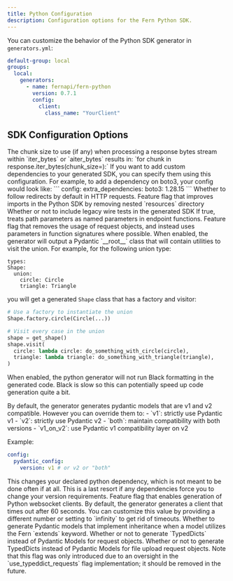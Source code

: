 ```yaml
---
title: Python Configuration
description: Configuration options for the Fern Python SDK.
---
```


You can customize the behavior of the Python SDK generator in `generators.yml`:

```yaml {7-9}
default-group: local
groups:
  local:
    generators:
      - name: fernapi/fern-python
        version: 0.7.1
        config:
          client:
            class_name: "YourClient" 
```

## SDK Configuration Options

<ParamField path="additional_init_exports" type="array" default="null" required={false} toc={true}>
</ParamField>

<ParamField path="client" type="ClientConfiguration" default="ClientConfiguration()" required={false} toc={true}>
</ParamField>

<ParamField path="default_bytes_stream_chunk_size" type="number" default="null" required={false} toc={true}>
  The chunk size to use (if any) when processing a response bytes stream within `iter_bytes` or `aiter_bytes` results in: `for chunk in response.iter_bytes(chunk_size=<default_bytes_stream_chunk_size>):`
</ParamField>

<ParamField path="exclude_types_from_init_exports" type="bool" default="false" required={false} toc={true}>
</ParamField>

<ParamField path="extra_dependencies" type="object" default="{}" required={false} toc={true}>
  If you want to add custom dependencies to your generated SDK, you can specify them using this configuration. For example, to add a dependency on boto3, your config would look like:
  ```
  config:
    extra_dependencies:
      boto3: 1.28.15
  ```
</ParamField>

<ParamField path="extra_dev_dependencies" type="object" default="{}" required={false} toc={true}>
</ParamField>

<ParamField path="extras" type="object" default="{}" required={false} toc={true}>
</ParamField>

<ParamField path="flat_layout" type="bool" default="false" required={false} toc={true}>
</ParamField>

<ParamField path="follow_redirects_by_default" type="bool" default="true" required={false} toc={true}>
  Whether to follow redirects by default in HTTP requests.
</ParamField>

<ParamField path="improved_imports" type="bool" default="true" required={false} toc={true}>
  Feature flag that improves imports in the Python SDK by removing nested `resources` directory
</ParamField>

<ParamField path="include_legacy_wire_tests" type="bool" default="false" required={false} toc={true}>
  Whether or not to include legacy wire tests in the generated SDK
</ParamField>

<ParamField path="include_union_utils" type="bool" default="false" required={false} toc={true}>
</ParamField>

<ParamField path="inline_path_params" type="bool" default="false" required={false} toc={true}>
  If true, treats path parameters as named parameters in endpoint functions.
</ParamField>

<ParamField path="inline_request_params" type="bool" default="true" required={false} toc={true}>
  Feature flag that removes the usage of request objects, and instead uses parameters in function signatures where possible.
</ParamField>

<ParamField path="package_name" type="string" default="null" required={false} toc={true}>
</ParamField>

<ParamField path="pydantic_config" type="SdkPydanticModelCustomConfig" default="SdkPydanticModelCustomConfig()" required={false} toc={true}>
</ParamField>

<ParamField path="pydantic_config.include_union_utils" type="bool" default="false" required={false} toc={true}>
  When enabled, the generator will output a Pydantic `__root__` class that will contain utilities to visit the union. For example, for the following union type:

  ```
  types:
  Shape:
    union:
      circle: Circle
      triangle: Triangle
  ```
  you will get a generated `Shape` class that has a factory and visitor:
  ```python
  # Use a factory to instantiate the union
  Shape.factory.circle(Circle(...))
  
  # Visit every case in the union
  shape = get_shape()
  shape.visit(
    circle: lambda circle: do_something_with_circle(circle),
    triangle: lambda triangle: do_something_with_triangle(triangle),
  )
  ```

  When enabled, the python generator will not run Black formatting in the generated code. Black is slow so this can potentially speed up code generation quite a bit.
</ParamField>

<ParamField path="pydantic_config.version" type="'v1' | 'v2' | 'both' | 'v1_on_v2'" default="both" required={false} toc={true}>
  By default, the generator generates pydantic models that are v1 and v2 compatible. However you can override them to:
  - `v1`: strictly use Pydantic v1
  - `v2`: strictly use Pydantic v2
  - `both`: maintain compatibility with both versions
  - `v1_on_v2`: use Pydantic v1 compatibility layer on v2
  
  Example:
  ```yaml
  config:
    pydantic_config:
      version: v1 # or v2 or "both"
  ```
</ParamField>

<ParamField path="pyproject_python_version" type="string" default="^3.8" required={false} toc={true}>
  <Warning>This changes your declared python dependency, which is not meant to be done often if at all. This is a last resort if any dependencies force you to change your version requirements.</Warning>
</ParamField>

<ParamField path="pyproject_toml" type="string" default="null" required={false} toc={true}>
</ParamField>

<ParamField path="should_generate_websocket_clients" type="bool" default="false" required={false} toc={true}>
  Feature flag that enables generation of Python websocket clients.
</ParamField>

<ParamField path="skip_formatting" type="bool" default="false" required={false} toc={true}>
</ParamField>

<ParamField path="timeout_in_seconds" type="number | 'infinity'" default="60" required={false} toc={true}>
  By default, the generator generates a client that times out after 60 seconds. You can customize this value by providing a different number or setting to `infinity` to get rid of timeouts.
</ParamField>

<ParamField path="use_api_name_in_package" type="bool" default="false" required={false} toc={true}>
</ParamField>

<ParamField path="use_inheritance_for_extended_models" type="bool" default="true" required={false} toc={true}>
  Whether to generate Pydantic models that implement inheritance when a model utilizes the Fern `extends` keyword.
</ParamField>

<ParamField path="use_typeddict_requests" type="bool" default="false" required={false} toc={true}>
  Whether or not to generate `TypedDicts` instead of Pydantic Models for request objects.
</ParamField>

<ParamField path="use_typeddict_requests_for_file_upload" type="bool" default="false" required={false} toc={true}>
  Whether or not to generate TypedDicts instead of Pydantic Models for file upload request objects. Note that this flag was only introduced due to an oversight in the `use_typeddict_requests` flag implementation; it should be removed in the future.
</ParamField>